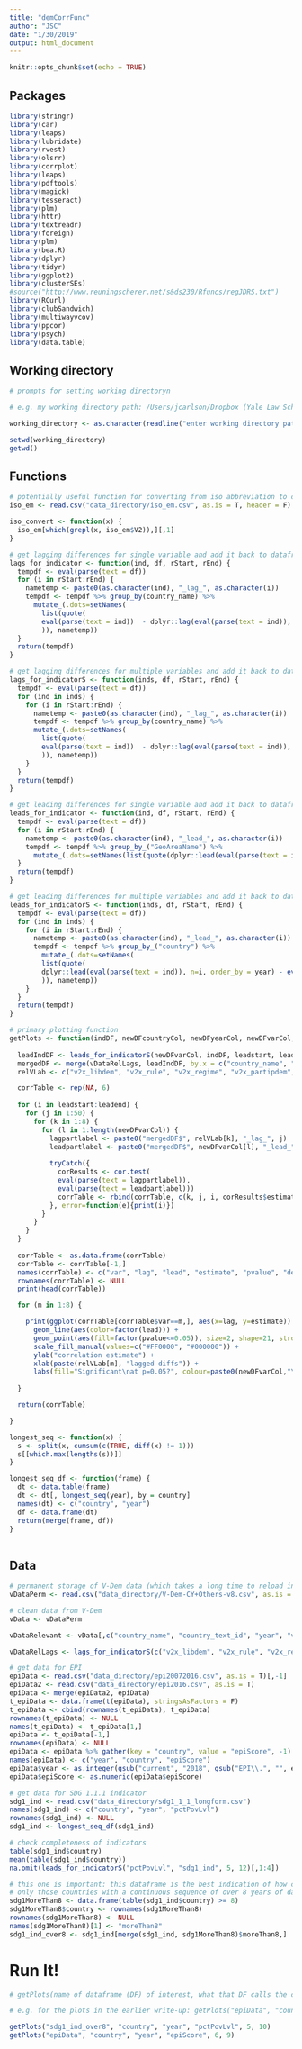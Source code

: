 ```yaml
---
title: "demCorrFunc"
author: "JSC"
date: "1/30/2019"
output: html_document
---
```


```r
knitr::opts_chunk$set(echo = TRUE)
```

## Packages

```r

library(stringr)
library(car)
library(leaps)
library(lubridate)
library(rvest)
library(olsrr)
library(corrplot)
library(leaps)
library(pdftools)
library(magick)
library(tesseract)
library(plm)
library(httr)
library(textreadr)
library(foreign)
library(plm)
library(bea.R)
library(dplyr)
library(tidyr)
library(ggplot2)
library(clusterSEs)
#source("http://www.reuningscherer.net/s&ds230/Rfuncs/regJDRS.txt")
library(RCurl)
library(clubSandwich)
library(multiwayvcov)
library(ppcor)
library(psych)
library(data.table)

```

## Working directory

```r

# prompts for setting working directoryn

# e.g. my working directory path: /Users/jcarlson/Dropbox (Yale Law School)/democracy_work

working_directory <- as.character(readline("enter working directory path: "))

setwd(working_directory)
getwd()

```


## Functions

```r

# potentially useful function for converting from iso abbreviation to country name
iso_em <- read.csv("data_directory/iso_em.csv", as.is = T, header = F)

iso_convert <- function(x) {
  iso_em[which(grepl(x, iso_em$V2)),][,1]
}

# get lagging differences for single variable and add it back to dataframe
lags_for_indicator <- function(ind, df, rStart, rEnd) {
  tempdf <- eval(parse(text = df))
  for (i in rStart:rEnd) {
    nametemp <- paste0(as.character(ind), "_lag_", as.character(i))
    tempdf <- tempdf %>% group_by(country_name) %>% 
      mutate_(.dots=setNames(
        list(quote(
        eval(parse(text = ind))  - dplyr::lag(eval(parse(text = ind)), n=i, order_by = year)
        )), nametemp))
  }
  return(tempdf)
}

# get lagging differences for multiple variables and add it back to dataframe
lags_for_indicatorS <- function(inds, df, rStart, rEnd) {
  tempdf <- eval(parse(text = df))
  for (ind in inds) {
    for (i in rStart:rEnd) {
      nametemp <- paste0(as.character(ind), "_lag_", as.character(i))
      tempdf <- tempdf %>% group_by(country_name) %>% 
      mutate_(.dots=setNames(
        list(quote(
        eval(parse(text = ind))  - dplyr::lag(eval(parse(text = ind)), n=i, order_by = year)
        )), nametemp))
    }
  }
  return(tempdf)
}

# get leading differences for single variable and add it back to dataframe
leads_for_indicator <- function(ind, df, rStart, rEnd) {
  tempdf <- eval(parse(text = df))
  for (i in rStart:rEnd) {
    nametemp <- paste0(as.character(ind), "_lead_", as.character(i))
    tempdf <- tempdf %>% group_by_("GeoAreaName") %>% 
      mutate_(.dots=setNames(list(quote(dplyr::lead(eval(parse(text = ind)), n=i, order_by = year) - eval(parse(text = ind)))), nametemp))
  }
  return(tempdf)
}

# get leading differences for multiple variables and add it back to dataframe
leads_for_indicatorS <- function(inds, df, rStart, rEnd) {
  tempdf <- eval(parse(text = df))
  for (ind in inds) {
    for (i in rStart:rEnd) {
      nametemp <- paste0(as.character(ind), "_lead_", as.character(i))
      tempdf <- tempdf %>% group_by_("country") %>% 
        mutate_(.dots=setNames(
        list(quote(
        dplyr::lead(eval(parse(text = ind)), n=i, order_by = year) - eval(parse(text = ind))
        )), nametemp))
    }
  }
  return(tempdf)
}

# primary plotting function
getPlots <- function(indDF, newDFcountryCol, newDFyearCol, newDFvarCol, leadstart, leadend) {
  
  leadIndDF <- leads_for_indicatorS(newDFvarCol, indDF, leadstart, leadend)
  mergedDF <- merge(vDataRelLags, leadIndDF, by.x = c("country_name", "year"), by.y = c(newDFcountryCol, newDFyearCol))
  relVLab <- c("v2x_libdem", "v2x_rule", "v2x_regime", "v2x_partipdem", "v2x_freexp", "v2x_civlib", "v2xps_party", "v2xcs_ccsi")

  corrTable <- rep(NA, 6)
  
  for (i in leadstart:leadend) {
    for (j in 1:50) {
      for (k in 1:8) {
        for (l in 1:length(newDFvarCol)) {
          lagpartlabel <- paste0("mergedDF$", relVLab[k], "_lag_", j)
          leadpartlabel <- paste0("mergedDF$", newDFvarCol[l], "_lead_", i)
          
          tryCatch({
            corResults <- cor.test(
            eval(parse(text = lagpartlabel)), 
            eval(parse(text = leadpartlabel)))
            corrTable <- rbind(corrTable, c(k, j, i, corResults$estimate, corResults$p.value, corResults$parameter))
          }, error=function(e){print(i)})
        }
      }
    }
  }
  
  corrTable <- as.data.frame(corrTable)
  corrTable <- corrTable[-1,]
  names(corrTable) <- c("var", "lag", "lead", "estimate", "pvalue", "degf")
  rownames(corrTable) <- NULL
  print(head(corrTable))

  for (m in 1:8) {

    print(ggplot(corrTable[corrTable$var==m,], aes(x=lag, y=estimate))  +
      geom_line(aes(color=factor(lead))) +
      geom_point(aes(fill=factor(pvalue<=0.05)), size=2, shape=21, stroke=0) +
      scale_fill_manual(values=c("#FF0000", "#000000")) + 
      ylab("correlation estimate") + 
      xlab(paste(relVLab[m], "lagged diffs")) +
      labs(fill="Significant\nat p=0.05?", colour=paste0(newDFvarCol,"\nleading\ndiffs")))
      
  }

  return(corrTable)

}

longest_seq <- function(x) {
  s <- split(x, cumsum(c(TRUE, diff(x) != 1)))
  s[[which.max(lengths(s))]]
}

longest_seq_df <- function(frame) {
  dt <- data.table(frame)
  dt <- dt[, longest_seq(year), by = country]
  names(dt) <- c("country", "year")
  df <- data.frame(dt)
  return(merge(frame, df))
}
  
```

## Data

```r

# permanent storage of V-Dem data (which takes a long time to reload in the event it becomes mucked up)
vDataPerm <- read.csv("data_directory/V-Dem-CY+Others-v8.csv", as.is = T)

```

```r

# clean data from V-Dem
vData <- vDataPerm

vDataRelevant <- vData[,c("country_name", "country_text_id", "year", "v2x_libdem", "v2x_rule", "v2x_regime", "v2x_partipdem", "v2x_freexp", "v2x_civlib", "v2xps_party", "v2xcs_ccsi")]

vDataRelLags <- lags_for_indicatorS(c("v2x_libdem", "v2x_rule", "v2x_regime", "v2x_partipdem", "v2x_freexp", "v2x_civlib", "v2xps_party", "v2xcs_ccsi"), "vDataRelevant", 1, 50)

# get data for EPI
epiData <- read.csv("data_directory/epi20072016.csv", as.is = T)[,-1]
epiData2 <- read.csv("data_directory/epi2016.csv", as.is = T)
epiData <- merge(epiData2, epiData)
t_epiData <- data.frame(t(epiData), stringsAsFactors = F)
t_epiData <- cbind(rownames(t_epiData), t_epiData)
rownames(t_epiData) <- NULL
names(t_epiData) <- t_epiData[1,]
epiData <- t_epiData[-1,]
rownames(epiData) <- NULL
epiData <- epiData %>% gather(key = "country", value = "epiScore", -1)
names(epiData) <- c("year", "country", "epiScore")
epiData$year <- as.integer(gsub("current", "2018", gsub("EPI\\.", "", epiData$year)))
epiData$epiScore <- as.numeric(epiData$epiScore)

# get data for SDG 1.1.1 indicator
sdg1_ind <- read.csv("data_directory/sdg1_1_1_longform.csv")
names(sdg1_ind) <- c("country", "year", "pctPovLvl")
rownames(sdg1_ind) <- NULL
sdg1_ind <- longest_seq_df(sdg1_ind)

# check completeness of indicators
table(sdg1_ind$country)
mean(table(sdg1_ind$country))
na.omit(leads_for_indicatorS("pctPovLvl", "sdg1_ind", 5, 12)[,1:4])

# this one is important: this dataframe is the best indication of how complete the indicator is--it includes
# only those countries with a continuous sequence of over 8 years of data
sdg1MoreThan8 <- data.frame(table(sdg1_ind$country) >= 8)
sdg1MoreThan8$country <- rownames(sdg1MoreThan8)
rownames(sdg1MoreThan8) <- NULL
names(sdg1MoreThan8)[1] <- "moreThan8"
sdg1_ind_over8 <- sdg1_ind[merge(sdg1_ind, sdg1MoreThan8)$moreThan8,]


```

# Run It!

```r

# getPlots(name of dataframe (DF) of interest, what that DF calls the country index, what that DF calls the year index, what that DF calls the indicator of interset, the range of year leads to calculate differences for)

# e.g. for the plots in the earlier write-up: getPlots("epiData", "country", "year", "epiScore", 6, 9)

getPlots("sdg1_ind_over8", "country", "year", "pctPovLvl", 5, 10)
getPlots("epiData", "country", "year", "epiScore", 6, 9)


```





